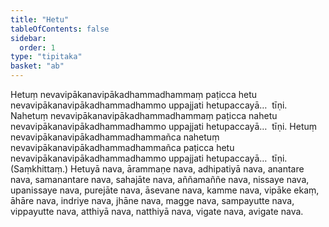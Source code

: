 ```yaml
---
title: "Hetu"
tableOfContents: false
sidebar:
  order: 1
type: "tipitaka"
basket: "ab"
---
```



<DynamicBreadcrumb />

<Division number="136">

<Paragraph number="238">
Hetuṃ nevavipākanavipākadhammadhammaṃ paṭicca hetu nevavipākanavipākadhammadhammo uppajjati hetupaccayā…  tīṇi.
</Paragraph>

<Paragraph number="239">
Nahetuṃ nevavipākanavipākadhammadhammaṃ paṭicca nahetu nevavipākanavipākadhammadhammo uppajjati hetupaccayā…  tīṇi.
</Paragraph>

<Paragraph number="240">
Hetuṃ nevavipākanavipākadhammadhammañca nahetuṃ nevavipākanavipākadhammadhammañca paṭicca hetu nevavipākanavipākadhammadhammo uppajjati hetupaccayā…  tīṇi. (Saṃkhittaṃ.)
</Paragraph>

</Division>
<Division number="137">

<Paragraph number="241">
Hetuyā nava, ārammaṇe nava, adhipatiyā nava, anantare nava, samanantare nava, sahajāte nava, aññamaññe nava, nissaye nava, upanissaye nava, purejāte nava, āsevane nava, kamme nava, vipāke ekaṃ, āhāre nava, indriye nava, jhāne nava, magge nava, sampayutte nava, vippayutte nava, atthiyā nava, natthiyā nava, vigate nava, avigate nava.
</Paragraph>
</Division>
